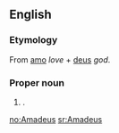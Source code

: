 ==English==

===Etymology===
From {{L.}} [[amo]] ''love'' + [[deus]] ''god''.

===Proper noun===
{{en-proper noun}}

# {{given name|male}}.

[[no:Amadeus]]
[[sr:Amadeus]]